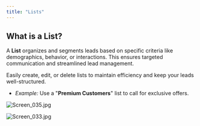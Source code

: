 ```yaml
---
title: "Lists"
---
```


## **What is a List?**

A **List** organizes and segments leads based on specific criteria like demographics, behavior, or interactions. This ensures targeted communication and streamlined lead management.

Easily create, edit, or delete lists to maintain efficiency and keep your leads well-structured.

- _Example:_ Use a "**Premium Customers**" list to call for exclusive offers.

![Screen_035.jpg](/images/Screen_035.jpg)

![Screen_033.jpg](/images/Screen_033.jpg)